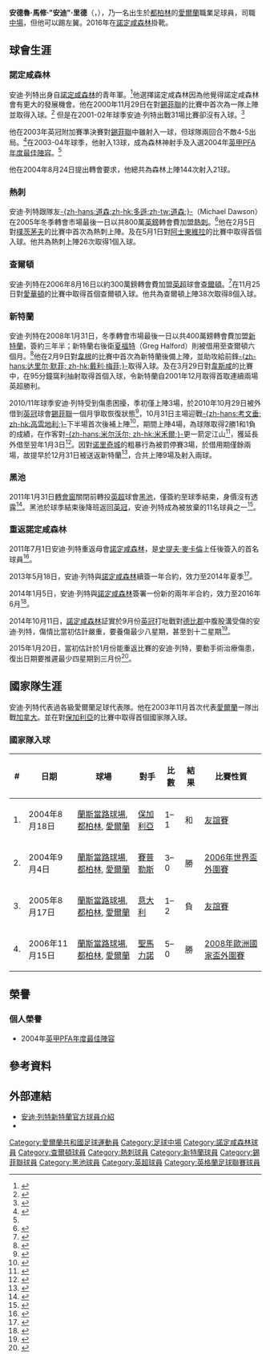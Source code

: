 {{noteTA|G1=足球|G2=EPL|G3=FAcup
|T=zh-hans:安迪·里德;zh-hk:安迪·列特;zh-tw:安迪·里德;
|1=zh-hans:安迪·里德;zh-hk:安迪·列特;zh-tw:安迪·里德;
|2=zh-hans:安德鲁·馬修·"安迪"·里德;zh-hk:安祖·馬菲·"安迪"·列特;zh-tw:安德魯·馬修·"安迪"·里德;
}}
{{Infobox football biography 2
| playername          = 安迪·里德<br>''Andy Reid''
| image               = [[File:Andy_Reid.png|200px]]
| caption             = 
| fullname            = Andrew Matthew Reid
| dateofbirth         = {{birth date and age|1982|7|29|df=y}}
| cityofbirth         = [[都柏林|都柏林]]
| countryofbirth      = [[愛爾蘭|愛爾蘭]]
| height              = {{height|ft=5|in=7}}
| position            = [[中場|中場]]
| currentclub         = 
| clubnumber          = 
| youthyears1         = 
| youthclubs1         = {{tsl|en|Cherry Orchard F.C.|Cherry Orchard}}
| youthyears2         = 1998−2000
| youthclubs2         = [[诺丁汉森林足球俱乐部|諾定咸森林]]
| years1              = 2000−2005
| clubs1              = [[诺丁汉森林足球俱乐部|諾定咸森林]]
| caps1               = 144
| goals1              = 21
| years2              = 2005−2006
| clubs2              = [[托特纳姆热刺足球俱乐部|热刺]]
| caps2               = 26
| goals2              = 1
| years3              = 2006−2008
| clubs3              = [[查尔顿竞技足球俱乐部|查爾頓]]
| caps3               = 38
| goals3              = 8
| years4              = 2008−2011
| clubs4              = [[桑德兰足球俱乐部|新特蘭]]
| caps4               = 68
| goals4              = 4
| years5              = 2010
| clubs5              = → [[谢菲尔德联足球俱乐部|錫菲聯]] (借用)
| caps5               = 9
| goals5              = 2
| years6              = 2011
| clubs6              = [[黑池足球會|黑池]]
| caps6               = 5
| goals6              = 0
| years7              = 2011−2016
| clubs7              = [[诺丁汉森林足球俱乐部|諾定咸森林]]
| caps7               = 119
| goals7              = 16
| totalcaps = 409
|totalgoals = 52
| nationalyears1      = 2002−2003
| nationalteam1       = [[愛爾蘭21歲以下國家足球隊|愛爾蘭U21]]
| nationalcaps1       = 15
| nationalgoals1      = 4
| nationalyears2      = 2003−2013
| nationalteam2       = [[愛爾蘭國家足球隊|愛爾蘭]]
| nationalcaps2       = 29
| nationalgoals2      = 4
| medaltemplates      = 
}}

'''安德魯·馬修·"安迪"·里德'''（{{lang-en|'''Andrew Matthew "Andy" Reid'''}}，{{bd|1982年|7月29日|catIdx=Reid, Andy}}），乃一名出生於[[都柏林|都柏林]]的[[愛爾蘭|愛爾蘭]]職業足球員，司職[[中場|中場]]，但他可以踢左翼。2016年在[[诺丁汉森林足球俱乐部|諾定咸森林]]掛靴。

==球會生涯==
=== 諾定咸森林 ===
安迪·列特出身自[[诺丁汉森林足球俱乐部|諾定咸森林]]的青年軍。<ref>{{cite news |title=諾定咸森林青年軍 |publisher=World Easy |url=http://www.worldeasy.com/forest/forest_green.htm |accessdate=2008-03-18 |deadurl=yes |archiveurl=https://web.archive.org/web/20071117134917/http://www.worldeasy.com/forest/forest_green.htm |archivedate=2007-11-17 }}</ref>他選擇諾定咸森林因為他覺得諾定咸森林會有更大的發展機會。他在2000年11月29日在對[[谢菲尔德联足球俱乐部|錫菲聯]]的比賽中首次為一隊上陣並取得入球。<ref>{{cite news|title  =森林 2-0 錫菲聯|publisher=BBC Sport|date=2000-11-29|url=http://news.bbc.co.uk/sport1/hi/football/eng_div_1/1045527.stm|accessdate=2008-03-20}}</ref>
但是在2001-02年球季安迪·列特出戰31場比賽卻沒有入球。<ref name="soccernet">{{cite news |title=19 安迪·列特 |publisher=Soccernet |url=http://soccernet-akamai.espn.go.com/players/profile?id=5147&cc=5739 |accessdate=2008-03-23 |deadurl=yes |archiveurl=https://web.archive.org/web/20080515233920/http://soccernet-akamai.espn.go.com/players/profile?id=5147&cc=5739 |archivedate=2008-05-15 }}</ref>

他在2003年英冠附加賽準決賽對[[谢菲尔德联足球俱乐部|錫菲聯]]中雖射入一球，但球隊兩回合不敵4-5出局。<ref>{{cite news|title=錫菲聯撃敗森林|publisher=BBC Sport|date=2003-05-15|url=http://news.bbc.co.uk/sport1/hi/football/eng_div_1/3026647.stm|accessdate=2008-03-19|archive-date=2003-09-25|archive-url=https://web.archive.org/web/20030925213139/http://news.bbc.co.uk/sport1/hi/football/eng_div_1/3026647.stm|dead-url=no}}</ref>在2003-04年球季，他射入13球，成為森林神射手及入選2004年[[英甲|英甲]][[PFA年度最佳陣容|PFA年度最佳陣容]]。<ref name="soccernet"/>

他在2004年8月24日提出轉會要求，他總共為森林上陣144次射入21球。

=== 熱刺 ===
安迪·列特跟隊友[[迈克尔·道森_(足球运动员)|-{zh-hans:道森;zh-hk:多遜;zh-tw:道森;}-]]（Michael Dawson）在2005年冬季轉會市場最後一日以共800萬[[英鎊|英鎊]]轉會費加盟[[托特纳姆热刺足球俱乐部|熱刺]]。<ref>{{cite news|title=安迪列特及多遜轉會熱刺|url=http://news.bbc.co.uk/sport1/hi/football/teams/t/tottenham_hotspur/4223911.stm|publisher=BBC Sport|date=2005-02-01|accessdate=2008-03-16|archive-date=2008-02-05|archive-url=https://web.archive.org/web/20080205080324/http://news.bbc.co.uk/sport1/hi/football/teams/t/tottenham_hotspur/4223911.stm|dead-url=no}}</ref>他在2月5日對[[朴茨茅斯足球俱乐部|樸茨茅夫]]的比賽中首次為熱刺上陣。及在5月1日對[[阿士東維拉足球俱樂部|阿士東維拉]]的比賽中取得首個入球。他共為熱刺上陣26次取得1個入球。

=== 查爾頓 ===
安迪·列特在2006年8月16日以約300萬鎊轉會費加盟[[英超|英超]]球會[[查尔顿竞技足球俱乐部|查爾頓]]。<ref>{{cite news|title=查爾頓簽下中場列特|publisher=BBC Sport|date=2008-03-16|url=http://news.bbc.co.uk/sport1/hi/football/teams/c/charlton_athletic/4799703.stm|accessdate=2006-08-16|archive-date=2008-02-06|archive-url=https://web.archive.org/web/20080206000515/http://news.bbc.co.uk/sport1/hi/football/teams/c/charlton_athletic/4799703.stm|dead-url=no}}</ref>在11月25日對[[埃弗顿足球俱乐部|愛華頓]]的比賽中取得首個查爾頓入球。他共為查爾頓上陣38次取得8個入球。

=== 新特蘭 ===
安迪·列特在2008年1月31日，冬季轉會市場最後一日以共400萬鎊轉會費加盟[[桑德兰足球俱乐部|新特蘭]]，簽約三年半；新特蘭右後衛[[夏福特|夏福特]]（Greg Halford）則被借用至查爾頓六個月。<ref>{{cite web |url=http://news.bbc.co.uk/sport1/hi/football/teams/s/sunderland/7219800.stm |title=安迪列特轉會新特蘭 |date=2008-01-31 |publisher=BBC Sport |access-date=2008-08-25 |archive-date=2008-02-03 |archive-url=https://web.archive.org/web/20080203200754/http://news.bbc.co.uk/sport1/hi/football/teams/s/sunderland/7219800.stm |dead-url=no }}</ref>他在2月9日對[[威根竞技足球俱乐部|韋根]]的比賽中首次為新特蘭後備上陣，並助攻給前鋒[[戴利·梅菲|-{zh-hans:达里尔·默菲; zh-hk:戴利·梅菲;}-]]取得入球。及在3月29日對[[西汉姆联足球俱乐部|韋斯咸]]的比賽中，在95分鐘窩利抽射取得首個入球，令新特蘭自2001年12月取得首取連續兩場英超勝利。

2010/11年球季安迪·列特受到傷患困擾，季初僅上陣3場，於2010年10月29日被外借到[[英冠|英冠]]球會[[谢菲尔德联足球俱乐部|錫菲聯]]一個月爭取恢復狀態<ref>{{cite news |language=en |url=http://news.bbc.co.uk/sport2/hi/football/teams/s/sheff_utd/9140189.stm |title=Sheffield United sign Sunderland midfielder Andy Reid |publisher=[[BBC|BBC]] Sport |date=2010-10-29 |accessdate=2010-10-30 |archive-date=2019-12-09 |archive-url=https://web.archive.org/web/20191209220142/http://news.bbc.co.uk/sport2/hi/football/teams/s/sheff_utd/9140189.stm |dead-url=no }}</ref>，10月31日主場迎戰[[考文垂足球俱乐部|-{zh-hans:考文垂; zh-hk:高雲地利;}-]]下半場首次後補上陣<ref>{{cite news |language=en |url=http://news.bbc.co.uk/sport2/hi/football/eng_div_1/9139680.stm |title=Sheff Utd 0-1 Coventry |publisher=[[BBC|BBC]] Sport |date=2010-10-31 |accessdate=2010-11-01 |archive-date=2019-09-20 |archive-url=https://web.archive.org/web/20190920170613/http://news.bbc.co.uk/sport2/hi/football/eng_div_1/9139680.stm |dead-url=no }}</ref>，期間上陣4場，為球隊取得2勝1和1負的成績，在作客對[[米尔沃尔足球俱乐部|-{zh-hans:米尔沃尔; zh-hk:米禾爾;}-]]更一箭定江山<ref>{{cite news |language=en |url=http://news.bbc.co.uk/sport2/hi/football/eng_div_1/9176202.stm |title=Millwall 0-1 Sheff Utd |publisher=''[[BBC_Sport|BBC Sport]]'' |date=2010-11-13 |accessdate=2010-11-26 |archive-date=2019-09-16 |archive-url=https://web.archive.org/web/20190916130647/http://news.bbc.co.uk/sport2/hi/football/eng_div_1/9176202.stm |dead-url=no }}</ref>，獲延長外借至翌年1月3日<ref>{{cite news |language=en |url=http://news.bbc.co.uk/sport2/hi/football/teams/s/sheff_utd/9229268.stm |title=Sheffield United agree Andy Reid loan extension |publisher=''[[BBC_Sport|BBC Sport]]'' |date=2010-11-25 |accessdate=2010-11-26 |archive-date=2019-12-09 |archive-url=https://web.archive.org/web/20191209220137/http://news.bbc.co.uk/sport2/hi/football/teams/s/sheff_utd/9229268.stm |dead-url=no }}</ref>。因對[[诺里奇城足球俱乐部|诺里奇城]]的粗暴行為被罰停賽3場，於借用期僅餘兩場，故提早於12月31日被送返新特蘭<ref>{{cite news |language=en |url=http://www.sufc.co.uk/page/PlayerFeatures/0,,10418~2255301,00.html |title=Reid blow hits Blades |publisher=[[谢菲尔德联足球俱乐部|''sufc.co.uk'']] |date=2010-12-31 |accessdate=2011-01-07 |deadurl=yes |archiveurl=https://web.archive.org/web/20110109091000/http://www.sufc.co.uk/page/PlayerFeatures/0%2C%2C10418~2255301%2C00.html |archivedate=2011-01-09 }}</ref>，合共上陣9場及射入兩球。

=== 黑池 ===
2011年1月31日[[轉會窗|轉會窗]]關閉前轉投[[英超|英超]]球會[[黑池足球會|黑池]]，僅簽約至球季結束，身價沒有透露<ref>{{cite news |language=en |url=http://news.bbc.co.uk/sport2/hi/football/teams/b/blackpool/9382499.stm |title=Andy Reid and James Beattie captured by Blackpool |publisher=''[[BBC_Sport|BBC Sport]]'' |date=2011-01-31 |accessdate=2011-02-01 |archive-date=2011-03-25 |archive-url=https://web.archive.org/web/20110325060540/http://news.bbc.co.uk/sport2/hi/football/teams/b/blackpool/9382499.stm |dead-url=no }}</ref>。黑池於球季結束後降班返回[[英冠|英冠]]，安迪·列特成為被放棄的11名球員之一<ref>{{cite news |language=en |url=http://news.bbc.co.uk/sport2/hi/football/13550608.stm |title=Charlie Adam's Blackpool future in doubt despite deal |publisher=''[[BBC_Sport|BBC Sport]]'' |date=2011-05-26 |accessdate=2011-07-02 |archive-date=2011-05-28 |archive-url=https://web.archive.org/web/20110528160242/http://news.bbc.co.uk/sport2/hi/football/13550608.stm |dead-url=no }}</ref>。

=== 重返諾定咸森林 ===
2011年7月1日安迪·列特重返母會[[诺丁汉森林足球俱乐部|諾定咸森林]]，是[[史提夫·麥卡倫|史提夫·麥卡倫]]上任後簽入的首名球員<ref>{{cite news |language=en |url=http://www.skysports.com/story/0,19528,11688_7014085,00.html |title=Reid finalises Forest switch |publisher=''Sky Sports'' |date=2011-07-01 |accessdate=2011-07-02 |archive-date=2011-08-05 |archive-url=https://web.archive.org/web/20110805032513/http://www.skysports.com/story/0,19528,11688_7014085,00.html |dead-url=no }}</ref>。

2013年5月18日，安迪·列特與[[诺丁汉森林足球俱乐部|諾定咸森林]]續簽一年合約，效力至2014年夏季<ref>{{cite news |language=en |url=http://www1.skysports.com/football/news/11727/8720211/championship-andy-reid-agrees-one-year-extension-at-nottingahm-forest |title=Championship: Andy Reid agrees one-year extension at Nottingahm Forest |publisher=''Sky Sports'' |date=2013-05-18 |accessdate=2013-10-06 |archive-date=2020-02-27 |archive-url=https://web.archive.org/web/20200227214802/https://www.skysports.com/football/news/11727/8720211/championship-andy-reid-agrees-one-year-extension-at-nottingahm-forest |dead-url=no }}</ref>。

2014年1月5日，安迪·列特與[[诺丁汉森林足球俱乐部|諾定咸森林]]簽署一份新的兩年半合約，效力至2016年6月<ref>{{cite news |language=en |url=http://www.bbc.com/sport/0/football/25615487 |title=Andy Reid: Nottingham Forest captain signs new contract |publisher=''[[BBC_Sport|BBC Sport]]'' |date=2014-01-05 |accessdate=2015-04-13 |archive-date=2015-09-24 |archive-url=https://web.archive.org/web/20150924200405/http://www.bbc.com/sport/0/football/25615487 |dead-url=no }}</ref>。

2014年10月11日，[[诺丁汉森林足球俱乐部|諾定咸森林]]証實於9月份[[英冠|英冠]]打吡戰對[[德比郡足球俱乐部|德比郡]]中腹股溝受傷的安迪·列特，傷情比當初估計嚴重，要養傷最少八星期，甚至到十二星期<ref>{{cite news |language=en |url=http://www.bbc.com/sport/0/football/29583679 |title=Andy Reid: Nottingham Forest midfielder out until 2015 |publisher=''[[BBC_Sport|BBC Sport]]'' |date=2014-10-11 |accessdate=2015-04-13 |archive-date=2015-09-24 |archive-url=https://web.archive.org/web/20150924213120/http://www.bbc.com/sport/0/football/29583679 |dead-url=no }}</ref>。

2015年1月20日，當初估計於1月份能重返比賽的安迪·列特，要動手術治療傷患，復出日期要推遲最少四星期到三月份<ref>{{cite news |language=en |url=http://www.bbc.com/sport/0/football/30897828 |title=Andy Reid: Nottingham Forest midfielder needs surgery |publisher=''[[BBC_Sport|BBC Sport]]'' |date=2014-10-11 |accessdate=2015-04-13 |archive-date=2015-09-24 |archive-url=https://web.archive.org/web/20150924220655/http://www.bbc.com/sport/0/football/30897828 |dead-url=no }}</ref>。

==國家隊生涯==
安迪·列特代表過各級愛爾蘭足球代表隊。他在2003年11月首次代表[[愛爾蘭國家足球隊|愛爾蘭]]一隊出戰[[加拿大男足|加拿大]]。並在對[[保加利亞國家足球隊|保加利亞]]的比賽中取得首個國家隊入球。

===國家隊入球===
{| class="wikitable"
! # !! 日期 !! 球場 !! 對手 !! 比數!! 結果 !! 比賽性質
|-
| 1. || 2004年8月18日 || [[蘭斯當路球場|蘭斯當路球場]], [[都柏林|都柏林]], [[愛爾蘭|愛爾蘭]] || [[保加利亞國家足球隊|保加利亞]] || 1–1 || 和 || [[友誼賽|友誼賽]]
|-
| 2. || 2004年9月4日 || [[蘭斯當路球場|蘭斯當路球場]], [[都柏林|都柏林]], [[愛爾蘭|愛爾蘭]] || [[賽普勒斯國家足球隊|賽普勒斯]] || 3–0 || 勝 || [[2006年世界盃外圍賽|2006年世界盃外圍賽]]
|-
| 3. || 2005年8月17日 || [[蘭斯當路球場|蘭斯當路球場]], [[都柏林|都柏林]], [[愛爾蘭|愛爾蘭]] || [[意大利國家足球隊|意大利]] || 1–2 || 負 || [[友誼賽|友誼賽]]
|-
| 4. || 2006年11月15日 || [[蘭斯當路球場|蘭斯當路球場]], [[都柏林|都柏林]], [[愛爾蘭|愛爾蘭]] || [[聖馬力諾國家足球隊|聖馬力諾]] || 5–0 || 勝 || [[2008年歐洲國家盃外圍賽|2008年歐洲國家盃外圍賽]]
|}

== 榮譽 ==
===個人榮譽===
* 2004年[[英甲|英甲]][[PFA年度最佳陣容|PFA年度最佳陣容]]

==參考資料==
{{reflist|2}}

==外部連結==
*[http://www.safc.com/team/?page_id=2623&player_id=206 安迪·列特新特蘭官方球員介紹] {{Wayback|url=http://www.safc.com/team/?page_id=2623&player_id=206 |date=20081217131141 }}
*{{soccerbase|23629|安迪·列特}}

{{start box}}
{{s-sports}}
{{s-bef|before=[[达伦·本特|-{zh-hans:达伦·本特;zh-hk:戴倫·賓特;zh-tw:達倫·本特;}-]]}}
{{s-ttl|title=[[查尔顿竞技足球俱乐部|查爾頓]]隊長|years=2007}}
{{s-aft|after=[[马修·霍兰|-{zh-hans:马修·霍兰; zh-hk:賀蘭特;}-]]}}
{{end box}}

{{2003/04年甲組PFA年度最佳陣容}}
{{2013-14年英冠PFA年度最佳陣容}}

{{DEFAULTSORT:Reid, Andy}}
[[Category:愛爾蘭共和國足球運動員|Category:愛爾蘭共和國足球運動員]]
[[Category:足球中場|Category:足球中場]]
[[Category:諾定咸森林球員|Category:諾定咸森林球員]]
[[Category:查爾頓球員|Category:查爾頓球員]]
[[Category:熱刺球員|Category:熱刺球員]]
[[Category:新特蘭球員|Category:新特蘭球員]]
[[Category:錫菲聯球員|Category:錫菲聯球員]]
[[Category:黑池球員|Category:黑池球員]]
[[Category:英超球員|Category:英超球員]]
[[Category:英格蘭足球聯賽球員|Category:英格蘭足球聯賽球員]]